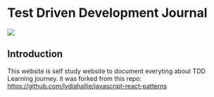 
# Test Driven Development Journal

<div className="w-auto px-2 pt-16 pb-8 mx-auto sm:pt-24 lg:px-8">
  <img src ="https://images.spiceworks.com/wp-content/uploads/2022/09/29095630/How-TDD-Works.png"/>
</div>

## Introduction

This website is self study website to document everyting about TDD Learning journey. it was forked from this repo:
https://github.com/lydiahallie/javascript-react-patterns

